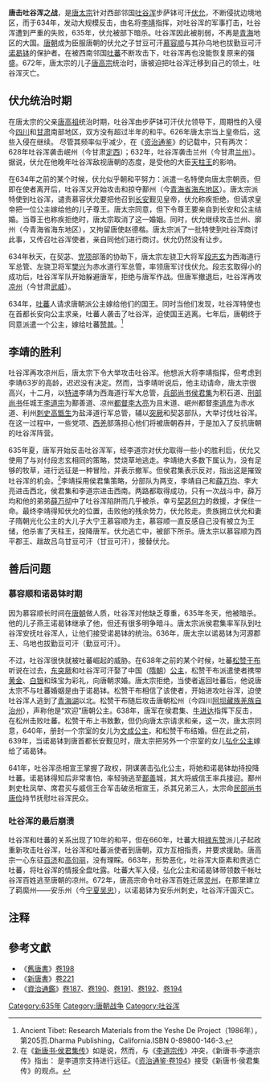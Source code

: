 {{Infobox Military Conflict
|conflict= 唐击吐谷浑之战
|partof=
|image= 
|caption= 唐击吐谷浑之战
|date= 634年-635年
|place=[[青海|青海]]
|territory=
|result=唐军胜利，伏允被杀
|combatant1=[[唐朝|唐朝]]
|combatant2=[[吐谷浑|吐谷浑]]
|commander1=[[李靖|李靖]]<br/>[[段志玄|段志玄]]<br/>[[李道宗|李道宗]]<br/>[[侯君集|侯君集]]
|commander2=[[伏允|伏允]]†<br/>[[天柱王|天柱王]]†
|strength1=约40,000人<ref name=troops1>''《[[資治通鑑|資治通鑑]]》卷[[s:資治通鑑/卷194|194]]''</ref>
|strength2=
|notes=
}}
'''唐击吐谷浑之战'''，是[[唐太宗|唐太宗]]针对西部邻国[[吐谷浑|吐谷浑]]步萨钵可汗[[伏允|伏允]]，不断侵扰边境地区，而于634年，发动大规模反击，由名将[[李靖|李靖]]指挥，对吐谷浑的军事打击，吐谷浑遭到严重的失败，635年，伏允被部下暗杀。吐谷浑因此被削弱，不再是[[青海|青海]]地区的大国。[[唐朝|唐朝]]成为臣服唐朝的伏允之子甘豆可汗[[慕容顺|慕容顺]]与其孙乌地也拔勤豆可汗[[诺曷钵|诺曷钵]]的保护者。在被西南邻国[[吐蕃|吐蕃]]不断攻击下，吐谷浑再也没能恢复原来的强盛。672年，唐太宗的儿子[[唐高宗|唐高宗]]统治时，唐被迫把吐谷浑迁移到自己的领土，吐谷浑灭亡。

==伏允统治时期==
在唐太宗的父亲[[唐高祖|唐高祖]]统治时期，吐谷浑由步萨钵可汗伏允领导下，周期性的入侵今[[四川|四川]]和[[甘肃|甘肃]]南部地区，双方没有超过半年的和平。626年唐太宗当上皇帝后，这些入侵在继续。 尽管其频率似乎减少，在《[[资治通鉴|资治通鉴]]》的记载中，只有两次：628年吐谷浑袭击岷州（今甘肃[[定西|定西]]）；632年，吐谷浑袭击兰州（今甘肃[[兰州|兰州]]）。据说，伏允在他晚年吐谷浑敌视唐朝的态度，是受他的大臣[[天柱王|天柱王]]的影响。

在634年之前的某个时候，伏允似乎朝和平努力：派遣一名特使向唐太宗朝贡。但即在使者离开后，吐谷浑又开始攻击和掠夺鄯州（今[[青海省|青海省]][[海东地区|海东地区]]）。唐太宗派特使到吐谷浑，谴责慕容伏允要把他召到[[长安|长安]]觐见皇帝，伏允称疾拒绝，但请求皇帝把一位公主嫁给他的儿子尊王。唐太宗同意，但下令尊王要亲自到长安和公主结婚。当尊王也称疾拒绝时，唐太宗取消了这一婚姻。同时，伏允继续攻击兰州、廓州（今青海省海东地区），又拘留唐使赵德楷。唐太宗派了一批特使到吐谷浑商讨此事，又传召吐谷浑使者，亲自同他们进行商讨。伏允仍然没有让步。

634年秋天，在契苾、[[党项|党项]]部落的协助下，唐太宗左骁卫大将军[[段志玄|段志玄]]为西海道行军总管、左骁卫将军[[樊兴|樊兴]]为赤水道行军总管，率领唐军讨伐伏允。段志玄取得小的成功后，吐谷浑军队开始躲避唐军，拒绝与唐军作战。但唐军撤退后，吐谷浑再攻[[凉州|凉州]]（今甘肃[[武威|武威]]）。

634年，[[吐蕃|吐蕃]]人请求唐朝派公主嫁给他们的国王。同时当他们发现，吐谷浑特使也在首都长安向公主求亲，吐蕃人袭击了吐谷浑，迫使国王逃离。七年后，唐朝终于同意派遣一个公主，嫁给吐蕃[[赞普|赞普]]。<ref>Ancient Tibet: Research Materials from the Yeshe De Project（1986年），第205页.Dharma Publishing，California.ISBN 0-89800-146-3.</ref>

==李靖的胜利==
吐谷浑再攻凉州后，唐太宗下令大举攻击吐谷浑。他想派大将李靖指挥，但考虑到李靖63岁的高龄，迟迟没有决定。然而，当李靖听说后，他主动请命，唐太宗很高兴，十二月，以[[特进|特进]]李靖为西海道行军大总管，[[兵部尚书|兵部尚书]][[侯君集|侯君集]]为积石道、[[刑部尚书|刑部尚书]]任城王[[李道宗|李道宗]]为鄯善道、凉州[[都督|都督]][[李大亮|李大亮]]为且末道、岷州都督[[李道彦|李道彦]]为赤水道、利州[[刺史|刺史]][[高甑生|高甑生]]为盐泽道行军总管，辅以[[突厥|突厥]]和契苾部队，大举讨伐吐谷浑。在这一过程中，一些党项、[[西羌|西羌]]部落担心他们将被唐朝吞并，于是加入了反抗唐朝的吐谷浑阵营。

635年夏，唐军开始反击吐谷浑军，经李道宗对伏允取得一些小的胜利后，伏允又使用了与对付段志玄相同的策略，焚烧草地逃走。李靖绝大多数下属认为，没有足够的牧草，进行远征是一种冒险，并表示撤军。但侯君集表示反对，指出这是摧毁吐谷浑的机会。<ref>在《[[s:新唐書/卷094|新唐书·侯君集传]]》如是说，然而，与《[[s:新唐書/卷078|李道宗传]]》冲突，《新唐书·李道宗传》指出： 是李道宗支持进行远征。《[[s:資治通鑑/卷194|资治通鉴·卷194]]》接受《新唐书·侯君集传》的观点。</ref>李靖採用侯君集策略，分部队为两支，李靖自己和[[薛万均|薛万均]]、李大亮进击西北，侯君集和李道宗进击西南。两路都取得成功，只有一次战斗中，薛万均和他的弟弟[[薛万彻|薛万彻]]中了吐谷浑陷阱而几乎被杀，幸亏[[契苾何力|契苾何力]]的救援，才保住一命。最终李靖得知伏允的位置，击败他的残余势力，伏允败走。贵族拥立伏允和妻子隋朝光化公主的大儿子大宁王慕容顺为主，慕容顺一直反感自己没有被立为王储，他杀害了天柱王，投降唐军。伏允逃亡中，被部下所杀。唐太宗以慕容顺为西平郡王、趉故吕乌甘豆可汗（甘豆可汗），接替伏允。

==善后问题==
===慕容顺和诺曷钵时期===
{{main|松州之战}}
因为慕容顺长时间在[[唐朝|唐朝]]做人质，吐谷浑对他缺乏尊重，635年冬天，他被暗杀。他的儿子燕王诺曷钵继承了他，但还有很多明争暗斗。唐太宗派侯君集率军队到吐谷浑安抚吐谷浑人，让他们接受诺曷钵的统治。636年，唐太宗以诺曷钵为河源郡王、乌地也拔勤豆可汗（勤豆可汗）。

不过，吐谷浑很快就被吐蕃崛起的威胁。在638年之前的某个时候，吐蕃[[松赞干布|松赞干布]]听说在过去，[[东突厥|东突厥]]和吐谷浑可汗娶了中国（[[隋朝|隋朝]]）[[公主|公主]]，松赞干布派遣使者携带[[黄金|黄金]]、[[银|白银]]和珠宝为彩礼，向唐朝求婚。唐太宗拒绝，当使者返回吐蕃后，他说唐太宗不与吐蕃婚姻是由于诺曷钵。松赞干布相信了该使者，开始进攻吐谷浑，迫使吐谷浑人逃到了[[青海湖|青海湖]]以北。松赞干布随后攻击唐朝松州（今四川[[阿坝藏族羌族自治州|阿坝藏族羌族自治州]]），声称他是“欢迎”唐朝公主。638年，唐军在侯君集、[[牛进达|牛进达]]指挥下反击，在松州击败吐蕃。松赞干布上书致歉，但仍向唐太宗请求和亲，这一次，唐太宗同意，640年，册封一个宗室的女儿为[[文成公主|文成公主]]，和松赞干布结婚。但在此之前，639年，当诺曷钵到唐首都长安觐见时，唐太宗把另外一个宗室的女儿[[弘化公主|弘化公主]]嫁给了诺曷钵。

641年，吐谷浑丞相宣王掌握了政权，阴谋袭击弘化公主，将她和诺曷钵劫持投降吐蕃。诺曷钵得知后非常害怕，率轻骑逃至[[鄯善|鄯善]]城，其大将威信王率兵接迎。鄯州刺史杜凤举、席君买与威信王合军击破丞相宣王，杀其兄弟三人，太宗命[[民部尚书|民部尚书]][[唐俭|唐俭]]持节抚慰吐谷浑民众。

===吐谷浑的最后崩溃===
吐谷浑和吐蕃的关系出现了10年的和平，但在660年，吐蕃大相[[禄东赞|禄东赞]]派儿子起政重新攻击吐谷浑，吐谷浑和吐蕃派使者到唐朝，双方互相指责，并要求援助。唐高宗一心东征[[百济|百济]]和[[高句丽|高句丽]]，没有理睬。663年，形势恶化，吐谷浑大臣素和贵逃亡吐蕃，将吐谷浑的情报全盘吐露。吐蕃大军入侵，弘化公主和诺曷钵带领数千帐吐谷浑百姓逃至唐朝的凉州。672年，唐高宗命令吐谷浑百姓迁居[[灵州|灵州]]，在那里建立了羁縻州——安乐州（今[[宁夏|宁夏]][[吴忠|吴忠]]），以诺曷钵为安乐州刺史，吐谷浑汗国灭亡。

== 注释 ==
<div class="references-small">
<references></references>
</div> 
==參考文獻==
*《[[舊唐書|舊唐書]]》[[s:舊唐書/卷198|卷198]]
*《[[新唐書|新唐書]]》[[s:新唐書/卷078|卷221]]
*《[[資治通鑑|資治通鑑]]》[[s:資治通鑑/卷187|卷187]]、[[s:資治通鑑/卷190|卷190]]、[[s:資治通鑑/卷191|卷191]]、[[s:資治通鑑/卷192|卷192]]、[[s:資治通鑑/卷194|卷194]]
 
[[Category:635年|Category:635年]]
[[Category:唐朝战争|Category:唐朝战争]]
[[Category:吐谷浑|Category:吐谷浑]]